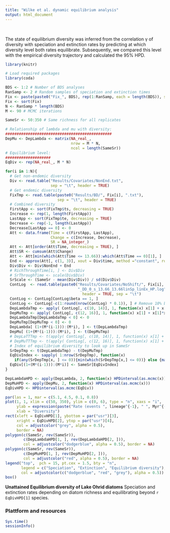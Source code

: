 ```yaml
---
title: "Wilke et al. dynamic equilibrium analysis"
output: html_document
---
```


<br>

The state of equilibrium diversity was inferred from the correlation γ of diversity with speciation and extinction rates by predicting at which diversity level both rates equilibrate. Subsequently, we compared this level with the empirical diversity trajectory and calculated the 95% HPD.

```r
library(knitr)
```


```r
# Load required packages
library(coda)
```



```r
BDS <- 1:2 # Number of BDS analyses
RanSamp <- 2 # Random samples of speciation and extinction times
Fix <- paste(paste0("Fix_", BDS), rep(1:RanSamp, each = length(BDS)), sep = "_")
Fix <- sort(Fix)
N <- RanSamp * length(BDS)
M <- 90 # MCMC iterations

SameSr <- 50:350 # Same richness for all replicates

# Relationship of lambda and mu with diversity:
###############################################
DepMu <- DepLambda <- matrix(NA_real_, 
                             nrow = M * N, 
                             ncol = length(SameSr))
# Equilibrium level:
####################
EqDiv <- rep(NA_real_, M * N)

for(i in 1:N){
  # Get non-endemic diversity
  Div <- read.table("Results/Covariates/NonEnd.txt", 
                    sep = "\t", header = TRUE)
  # Get endemic diversity
  FixTmp <- read.table(paste0("Results/BD/", Fix[i], ".txt"), 
                       sep = "\t", header = TRUE)
  # Combined diversity
  FirstApp <- sort(FixTmp$ts, decreasing = TRUE)
  Increase <- rep(1, length(FirstApp))
  LastApp <- sort(FixTmp$te, decreasing = TRUE)
  Decrease <- rep(-1, length(LastApp))
  Decrease[LastApp == 0] <- 0
  Att <- data.frame(Time = c(FirstApp, LastApp), 
                    Change = c(Increase, Decrease), 
                    SR = NA_integer_)
  Att <- Att[order(Att$Time, decreasing = TRUE), ]
  Att$SR <- cumsum(Att$Change)
  Att <- Att[min(which(Att$Time <= 13.66)):which(Att$Time == 0)[1], ]
  End <- approx(Att[, c(1, 3)], xout = Div$time, method ="constant", rule = 2)$y
  Div$Div <- Div$NonEnd + End
  # RichThroughTime[i, ] <- Div$Div
  # SrThroughTime <- scale(Div$Div)
  SrScale <- (SameSr - mean(Div$Div)) / sd(Div$Div)
  ContLog  <- read.table(paste0("Results/Covariates/NoShift/", Fix[i], 
                                "_DD_0_s_13.66_13.66linSp_linEx_HP.log"), 
                                  header = TRUE, sep = "\t")
  ContLog <- ContLog[ContLog$beta == 1, ]
  ContLog <- ContLog[-c(1:round(nrow(ContLog) * 0.1)), ] # Remove 10% burnin
  DepLambdaTmp <- apply( ContLog[, c(10, 14)], 1, function(x) x[1] + x[1]*x[2]*SrScale ) * 10
  DepMuTmp <- apply( ContLog[, c(12, 16)], 1, function(x) x[1] + x[1]*x[2]*SrScale ) * 10
  DepLambdaTmp[DepLambdaTmp < 0] <- 0
  DepMuTmp[DepMuTmp < 0] <- 0
  DepLambda[ (1+(M*(i-1))):(M*i), ] <- t(DepLambdaTmp)
  DepMu[ (1+(M*(i-1))):(M*i), ] <- t(DepMuTmp)
  # DepLaTTTmp <- t(apply( ContLog[, c(10, 14)], 1, function(x) x[1] + x[1]*x[2]*SrThroughTime ) * 10)
  # DepMuTTTmp <- t(apply( ContLog[, c(12, 16)], 1, function(x) x[1] + x[1]*x[2]*SrThroughTime ) * 10)
  # Index of equilibrium diversity to look up in SameSr
  SrDepTmp <- t(DepLambdaTmp) - t(DepMuTmp)
  EqDivIndex <- sapply( 1:nrow(SrDepTmp), function(x) 
    if(any(SrDepTmp[x, ] <= 0)){min(which(SrDepTmp[x,] <= 0))} else {max(SameSr)})
  EqDiv[(1+(M*(i-1))):(M*i)] <- SameSr[EqDivIndex]
}
```



```r
DepLambdaHPD <- apply(DepLambda, 2, function(x) HPDinterval(as.mcmc(x)))
DepMuHPD <- apply(DepMu, 2, function(x) HPDinterval(as.mcmc(x)))
EqDivHPD <- HPDinterval(as.mcmc(EqDiv))

par(las = 1, mar = c(5.1, 4.5, 0.1, 0.8))
plot(1, 1, xlim = c(50, 350), ylim = c(0, 6), type = "n", xaxs = "i",
     ylab = expression(paste("Rate (events ", lineage^{-1}, " ", Myr^{-1}, ")")),
     xlab = "Diversity")
rect(xleft = EqDivHPD[1], ybottom = par("usr")[3], 
     xright = EqDivHPD[2], ytop = par("usr")[4],
     col = adjustcolor("grey", alpha = 0.5), 
     border = NA)
polygon(c(SameSr, rev(SameSr)), 
        c(DepLambdaHPD[1, ], rev(DepLambdaHPD[2, ])), 
        col = adjustcolor("dodgerblue", alpha = 0.5), border = NA)
polygon(c(SameSr, rev(SameSr)), 
        c(DepMuHPD[1, ], rev(DepMuHPD[2, ])), 
        col = adjustcolor("red", alpha = 0.5), border = NA)
legend("top",  pch = 15, pt.cex = 1.5, bty = "n", 
       legend = c("Speciation", "Extinction", "Equilibrium diversity"),
       col = adjustcolor(c("dodgerblue", "red", "grey"), alpha = 0.5))
box()
```

**Unattained Equilibrium diversity of Lake Ohrid diatoms** Speciation and extinction rates depending on diatom richness and equilibrating beyond `r EqDivHPD[1]` species.

### Plattform and resources

```r
Sys.time()
sessionInfo()
```

